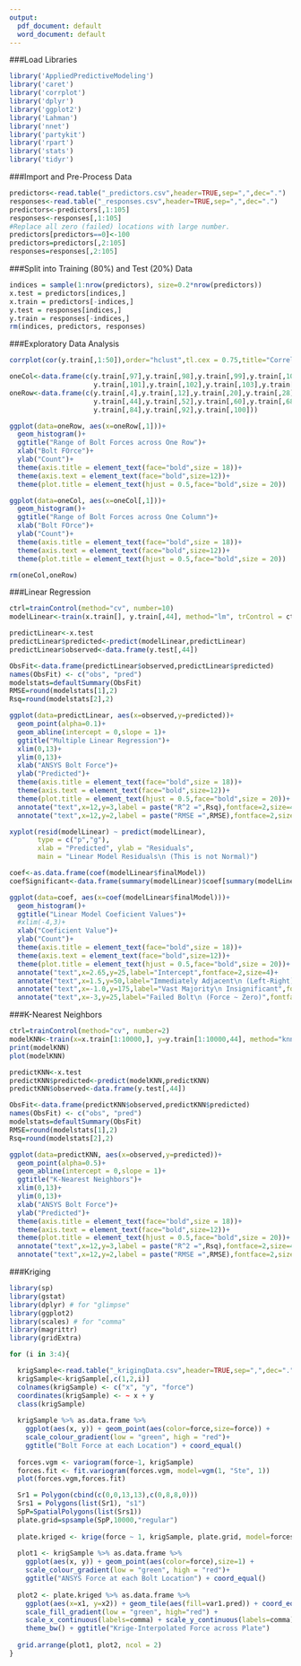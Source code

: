 ---
output:
  pdf_document: default
  word_document: default
---

###Load Libraries
```{r eval=TRUE, message=FALSE, warning=FALSE}
library('AppliedPredictiveModeling')
library('caret')
library('corrplot')
library('dplyr')
library('ggplot2')
library('Lahman')
library('nnet')
library('partykit')
library('rpart')
library('stats')
library('tidyr')
```

###Import and Pre-Process Data
```{r eval=TRUE}
predictors<-read.table("_predictors.csv",header=TRUE,sep=",",dec=".")
responses<-read.table("_responses.csv",header=TRUE,sep=",",dec=".")
predictors<-predictors[,1:105]
responses<-responses[,1:105]
#Replace all zero (failed) locations with large number.
predictors[predictors==0]<-100
predictors=predictors[,2:105]
responses=responses[,2:105]
```

###Split into Training (80%) and Test (20%) Data
```{r eval=TRUE}
indices = sample(1:nrow(predictors), size=0.2*nrow(predictors))
x.test = predictors[indices,]
x.train = predictors[-indices,]
y.test = responses[indices,]
y.train = responses[-indices,]
rm(indices, predictors, responses)
```

###Exploratory Data Analysis
```{r eval=TRUE}
corrplot(cor(y.train[,1:50]),order="hclust",tl.cex = 0.75,title="Correlation of Bolt Forces across Locations\n(Local Neighborhood of 50 Bolts)",mar = c(0,0,2,0))

oneCol<-data.frame(c(y.train[,97],y.train[,98],y.train[,99],y.train[,100],
                     y.train[,101],y.train[,102],y.train[,103],y.train[,104]))
oneRow<-data.frame(c(y.train[,4],y.train[,12],y.train[,20],y.train[,28],y.train[,36],
                     y.train[,44],y.train[,52],y.train[,60],y.train[,68],y.train[,76],
                     y.train[,84],y.train[,92],y.train[,100]))

ggplot(data=oneRow, aes(x=oneRow[,1]))+
  geom_histogram()+
  ggtitle("Range of Bolt Forces across One Row")+
  xlab("Bolt FOrce")+
  ylab("Count")+
  theme(axis.title = element_text(face="bold",size = 18))+
  theme(axis.text = element_text(face="bold",size=12))+
  theme(plot.title = element_text(hjust = 0.5,face="bold",size = 20))

ggplot(data=oneCol, aes(x=oneCol[,1]))+
  geom_histogram()+
  ggtitle("Range of Bolt Forces across One Column")+
  xlab("Bolt FOrce")+
  ylab("Count")+
  theme(axis.title = element_text(face="bold",size = 18))+
  theme(axis.text = element_text(face="bold",size=12))+
  theme(plot.title = element_text(hjust = 0.5,face="bold",size = 20))

rm(oneCol,oneRow)
```

###Linear Regression
```{r, message=FALSE, warning=FALSE}
ctrl=trainControl(method="cv", number=10)
modelLinear<-train(x.train[], y.train[,44], method="lm", trControl = ctrl)

predictLinear<-x.test
predictLinear$predicted<-predict(modelLinear,predictLinear)
predictLinear$observed<-data.frame(y.test[,44])

ObsFit<-data.frame(predictLinear$observed,predictLinear$predicted)
names(ObsFit) <- c("obs", "pred")
modelstats=defaultSummary(ObsFit)
RMSE=round(modelstats[1],2)
Rsq=round(modelstats[2],2)

ggplot(data=predictLinear, aes(x=observed,y=predicted))+
  geom_point(alpha=0.1)+
  geom_abline(intercept = 0,slope = 1)+
  ggtitle("Multiple Linear Regression")+
  xlim(0,13)+
  ylim(0,13)+
  xlab("ANSYS Bolt Force")+
  ylab("Predicted")+
  theme(axis.title = element_text(face="bold",size = 18))+
  theme(axis.text = element_text(face="bold",size=12))+
  theme(plot.title = element_text(hjust = 0.5,face="bold",size = 20))+
  annotate("text",x=12,y=3,label = paste("R^2 =",Rsq),fontface=2,size=4)+
  annotate("text",x=12,y=2,label = paste("RMSE =",RMSE),fontface=2,size=4)

xyplot(resid(modelLinear) ~ predict(modelLinear),
       type = c("p","g"),
       xlab = "Predicted", ylab = "Residuals",
       main = "Linear Model Residuals\n (This is not Normal)")

coef<-as.data.frame(coef(modelLinear$finalModel))
coefSignificant<-data.frame(summary(modelLinear)$coef[summary(modelLinear)$coef[,4] <= 0.05, 4])

ggplot(data=coef, aes(x=coef(modelLinear$finalModel)))+
  geom_histogram()+
  ggtitle("Linear Model Coeficient Values")+
  #xlim(-4,3)+
  xlab("Coeficient Value")+
  ylab("Count")+
  theme(axis.title = element_text(face="bold",size = 18))+
  theme(axis.text = element_text(face="bold",size=12))+
  theme(plot.title = element_text(hjust = 0.5,face="bold",size = 20))+
  annotate("text",x=2.65,y=25,label="Intercept",fontface=2,size=4)+
  annotate("text",x=1.5,y=50,label="Immediately Adjacent\n (Left-Right)",fontface=2,size=4)+
  annotate("text",x=-1.0,y=175,label="Vast Majority\n Insignificant",fontface=2,size=4)+
  annotate("text",x=-3,y=25,label="Failed Bolt\n (Force ~ Zero)",fontface=2,size=4)
```

###K-Nearest Neighbors
```{r eval=TRUE}
ctrl=trainControl(method="cv", number=2)
modelKNN<-train(x=x.train[1:10000,], y=y.train[1:10000,44], method="knn", preProc=c("center","scale"), tuneGrid=data.frame(.k=1:30), trControl=ctrl)
print(modelKNN)
plot(modelKNN)

predictKNN<-x.test
predictKNN$predicted<-predict(modelKNN,predictKNN)
predictKNN$observed<-data.frame(y.test[,44])

ObsFit<-data.frame(predictKNN$observed,predictKNN$predicted)
names(ObsFit) <- c("obs", "pred")
modelstats=defaultSummary(ObsFit)
RMSE=round(modelstats[1],2)
Rsq=round(modelstats[2],2)

ggplot(data=predictKNN, aes(x=observed,y=predicted))+
  geom_point(alpha=0.5)+
  geom_abline(intercept = 0,slope = 1)+
  ggtitle("K-Nearest Neighbors")+
  xlim(0,13)+
  ylim(0,13)+
  xlab("ANSYS Bolt Force")+
  ylab("Predicted")+
  theme(axis.title = element_text(face="bold",size = 18))+
  theme(axis.text = element_text(face="bold",size=12))+
  theme(plot.title = element_text(hjust = 0.5,face="bold",size = 20))+
  annotate("text",x=12,y=3,label = paste("R^2 =",Rsq),fontface=2,size=4)+
  annotate("text",x=12,y=2,label = paste("RMSE =",RMSE),fontface=2,size=4)
```

###Kriging
```{r eval=TRUE}
library(sp)
library(gstat)
library(dplyr) # for "glimpse"
library(ggplot2)
library(scales) # for "comma"
library(magrittr)
library(gridExtra)

for (i in 3:4){

  krigSample<-read.table("_krigingData.csv",header=TRUE,sep=",",dec=".")
  krigSample<-krigSample[,c(1,2,i)]
  colnames(krigSample) <- c("x", "y", "force")
  coordinates(krigSample) <- ~ x + y
  class(krigSample)
  
  krigSample %>% as.data.frame %>% 
    ggplot(aes(x, y)) + geom_point(aes(color=force,size=force)) +
    scale_colour_gradient(low = "green", high = "red")+
    ggtitle("Bolt Force at each Location") + coord_equal() 
  
  forces.vgm <- variogram(force~1, krigSample)
  forces.fit <- fit.variogram(forces.vgm, model=vgm(1, "Ste", 1))
  plot(forces.vgm,forces.fit)

  Sr1 = Polygon(cbind(c(0,0,13,13),c(0,8,8,0)))
  Srs1 = Polygons(list(Sr1), "s1")
  SpP=SpatialPolygons(list(Srs1))
  plate.grid=spsample(SpP,10000,"regular")
  
  plate.kriged <- krige(force ~ 1, krigSample, plate.grid, model=forces.fit)
  
  plot1 <- krigSample %>% as.data.frame %>% 
    ggplot(aes(x, y)) + geom_point(aes(color=force),size=1) +
    scale_colour_gradient(low = "green", high = "red")+
    ggtitle("ANSYS Force at each Bolt Location") + coord_equal() 
  
  plot2 <- plate.kriged %>% as.data.frame %>%
    ggplot(aes(x=x1, y=x2)) + geom_tile(aes(fill=var1.pred)) + coord_equal() +
    scale_fill_gradient(low = "green", high="red") +
    scale_x_continuous(labels=comma) + scale_y_continuous(labels=comma) +
    theme_bw() + ggtitle("Krige-Interpolated Force across Plate")
  
  grid.arrange(plot1, plot2, ncol = 2)
}
```
